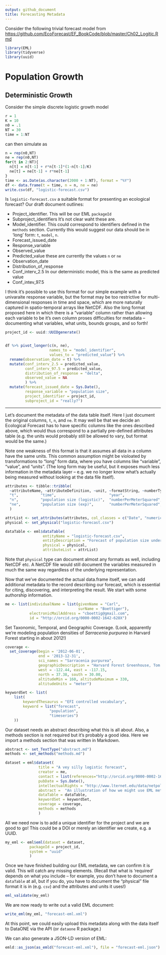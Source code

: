 ```yaml
---
output: github_document
title: Forecasting Metadata
---
```


Consider the following trivial forecast model from <https://github.com/EcoForecast/EF_BookCode/blob/master/Ch02_Logitic.Rmd>

```r
library(EML)
library(tidyverse)
library(uuid)
```


Population Growth
========================================================

Deterministic Growth
-------------------------
Consider the simple discrete logistic growth model

```r
r = 1
K = 10
n0 = .1
NT = 30
time = 1:NT
```

can then simulate as

```r
n = rep(n0,NT)
ne = rep(n0,NT)
for(t in 2:NT){
  n[t] = n[t-1] + r*n[t-1]*(1-n[t-1]/K)
  ne[t] = ne[t-1] + r*ne[t-1]
}
time <- as.Date(as.character(2000 + 1:NT), format = "%Y")
df <- data.frame(t = time, n = n, ne = ne)
write.csv(df, "logistic-forecast.csv")
```


Is `logistic-forecast.csv` a suitable format for presenting an ecological forecast?  Our draft document outlines: 

- Project_identifier.  This will be our EML `packageId`
- Subproject_identifiers	It's not clear waht these are.
- Model_identifier.  This could correspond to identifiers defined in the `methods` section.  Currently this would suggest our data should be in 'long' form: `t`, `model`, `n`.
- Forecast_issued_date 
- Response_variable	
- Observed_value	
- Predicted_value	these are currently the values `n` or `ne`
- Observation_date	
- Distribution_of_response	
- Conf_interv_2.5	          In our deterministic model, this is the same as predicted value
- Conf_intev_97.5																			

I think it's possible to use this format for our simple example with a univaraite response variable, but the format may be too restrictive for multi-dimensional responses in time and space, which are more naturally captured in spatio-temporal arrays like NetCDF.  Also the long format proposed here in which there is a "variable" column rather than allowing each variable to be it's own column proses difficulties for metadata -- documenting what variables, what units, bounds groups, and so forth!  

```r
project_id <- uuid::UUIDgenerate()


df %>% pivot_longer(c(n, ne), 
                    names_to = "model_identifier", 
                    values_to = "predicted_value") %>%
  rename(observation_date = t) %>%
  mutate(conf_interv_2.5 = predicted_value,
         conf_interv_97.5 = predicted_value,
         distribution_of_response = "delta",
         observed_value = NA
         ) %>%
  mutate(forecast_issued_date = Sys.Date(),
         response_variable = "population size",
         project_identifier = project_id,
         subproject_id = "really?")


```


-------

Let's document the metadata of the data table itself.  Here I just document the original columns, `t`, `n`, and `ne`.  It may well be that we decide an Ecological Forecast has to have specific columns like the ones described above, which would thus correspond to a partially pre-defined attributes table (e.g. the units would probably still be allowed to vary, but format would be the same.)  

Note one weakness of this format is that it assumes all data in a column have the same units.  This common assumption might be violoated by transformations to "long" form data, where you have columns like "variable", "value", and "units".  (The long form may be useful, but it exposes much less information in the metadata layer -- e.g. we no longer know what's actually being measured without looking at the data file itself).  

```r
attributes <- tibble::tribble(
  ~attributeName, ~attributeDefinition, ~unit, ~formatString, ~numberType,
  "t",          "time",                        "year",                   "YYYY-MM-DD", "numberType",
  "n",          "population size (logistic)",  "numberPerMeterSquared",   NA,          "real",
  "ne",         "population size (exp)",       "numberPerMeterSquared",    NA,         "real"
  )

attrList <- set_attributes(attributes, col_classes = c("Date", "numeric", "numeric"))
physical <- set_physical("logistic-forecast.csv")

dataTable <- eml$dataTable(
                 entityName = "logistic-forecast.csv",
                 entityDescription = "Forecast of population size under a few models",
                 physical = physical,
                 attributeList = attrList)
```


Note that `physical` type can document almost any formats as well, including NetCDF etc.  A NetCDF file would still document the variables measured in much the same way regardless of the underlying representation.  

Now that we've documented the actual data.frame itself, we can add additional metadata to the record describing our forecast, which is essential for citing, discovering, and interpreting the result.  We start with some authorship information. 


```r

me <- list(individualName = list(givenName = "Carl", 
                                 surName = "Boettiger"),
           electronicMailAddress = "cboettig@gmail.com",
           id = "http://orcid.org/0000-0002-1642-628X")


```


Set Taxonomic, Temporal, and Geographic Coverage.  (Look, apparently we're modeling population densities of *Sarracenia purpurea* in Harvard Forest starting in about 2012!)

```r
coverage <- 
  set_coverage(begin = '2012-06-01', 
               end = '2013-12-31',
               sci_names = "Sarracenia purpurea",
               geographicDescription = "Harvard Forest Greenhouse, Tom Swamp Tract (Harvard Forest)",
               west = -122.44, east = -117.15, 
               north = 37.38, south = 30.00,
               altitudeMin = 160, altitudeMaximum = 330,
               altitudeUnits = "meter")
```




```r
keywordSet <- list(
    list(
        keywordThesaurus = "EFI controlled vocabulary",
        keyword = list("forecast",
                    "population",
                    "timeseries")
    ))
```


Our dataset needs an abstract describing what this is all about.  Also, a methods section is not required but it's probably a good idea.  Here we import a methods section that was written in Markdown.
 
```r
abstract <- set_TextType("abstract.md")
methods <- set_methods("methods.md")
```


```r
dataset = eml$dataset(
               title = "A vey silly logistic forecast",
               creator = me,
               contact = list(references="http://orcid.org/0000-0002-1642-628X"),
               pubDate = Sys.Date(),
               intellectualRights = "http://www.lternet.edu/data/netpolicy.html.",
               abstract =  "An illustration of how we might use EML metadata to describe an ecological forecast",
               dataTable = dataTable,
               keywordSet = keywordSet,
               coverage = coverage,
               methods = methods
               )
```


All we need now is to add a unique identifier for the project and we are good to go!  This could be a DOI or merely an identifier we create, e.g. a UUID.

```r
my_eml <- eml$eml(dataset = dataset,
           packageId = project_id,  
           system = "uuid"
           )
```


Once we have finished building our EML metadata, we can confirm it is valid.  This will catch any missing elements.  (Recall that what is 'required' depends on what you include -- for example, you don't have to document a `dataTable` at all, but if you do, you have to document the "physical" file format it is in  (e.g. `csv`) and the attributes and units it uses!)

```r
eml_validate(my_eml)
```

We are now ready to write out a valid EML document: 

```r
write_eml(my_eml, "forecast-eml.xml")
```

At this point, we could easily upload this metadata along with the data itself to DataONE via the API (or `dataone` R package.)


We can also generate a JSON-LD version of EML:

```r
emld::as_json(as_emld("forecast-eml.xml"), file = "forecast-eml.json")
```

